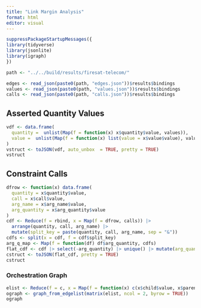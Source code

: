 ```yaml
---
title: "Link Margin Analysis"
format: html
editor: visual
---
```


```r
suppressPackageStartupMessages({
library(tidyverse)
library(jsonlite)
library(igraph)
})

path <- "../../build/results/firesat-telecom/"

edges <- read_json(paste0(path, "edges.json"))$results$bindings
values <- read_json(paste0(path, "values.json"))$results$bindings
calls <- read_json(paste0(path, "calls.json"))$results$bindings
```

## Asserted Quantity Values

```r
vdf <- data.frame(
  quantity =  unlist(Map(f = function(x) x$quantity$value, values)),
  value =  unlist(Map(f = function(x) list(value = x$value$value), values))
)
vstruct <- toJSON(vdf, auto_unbox  = TRUE, pretty = TRUE)
vstruct
```

## Constraint Calls

```r
dfrow <- function(x) data.frame(
  quantity = x$quantity$value,
  call = x$call$value,
  arg_name = x$arg_name$value,
  arg_quantity = x$arg_quantity$value
)
cdf <- Reduce(f = rbind, x = Map(f = dfrow, calls)) |>
  arrange(quantity, call, arg_name) |>
  mutate(split_key = paste(quantity, call, arg_name, sep = "&"))
cdfs <- split(x = cdf, f = cdf$split_key)
arg_q_map <- Map(f = function(df) df$arg_quantity, cdfs)
flat_cdf <- cdf |> select(-arg_quantity) |> unique() |> mutate(arg_quantities = arg_q_map[split_key]) |> select(-split_key)
cstruct <- toJSON(flat_cdf, pretty = TRUE)
cstruct
```

### Orchestration Graph

```r
elist <- Reduce(f = c, x = Map(f = function(x) c(x$child$value, x$parent$value), edges), init = c())
ograph <- graph_from_edgelist(matrix(elist, ncol = 2, byrow = TRUE))
ograph
```